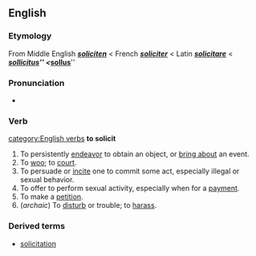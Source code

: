 ==English==
===Etymology===
From Middle English '''''[[soliciten]]''''' < French '''''[[soliciter]]''''' < Latin '''''[[solicitare]]''''' < '''''[[sollicitus]]''''' < '''''[[sollus]]'''''

===Pronunciation===
*{{AHD|/sə-lĭs'ĭt/}}

===Verb===
[[category:English verbs]]
'''to solicit'''
#To persistently [[endeavor]] to obtain an object, or [[bring about]] an event.
#To [[woo]]; to [[court]].
#To persuade or [[incite]] one to commit some act, especially illegal or sexual behavior.
#To offer to perform sexual activity, especially when for a [[payment]].
#To make a [[petition]].
#(''archaic'') To [[disturb]] or trouble; to [[harass]].

===Derived terms===
*[[solicitation]]